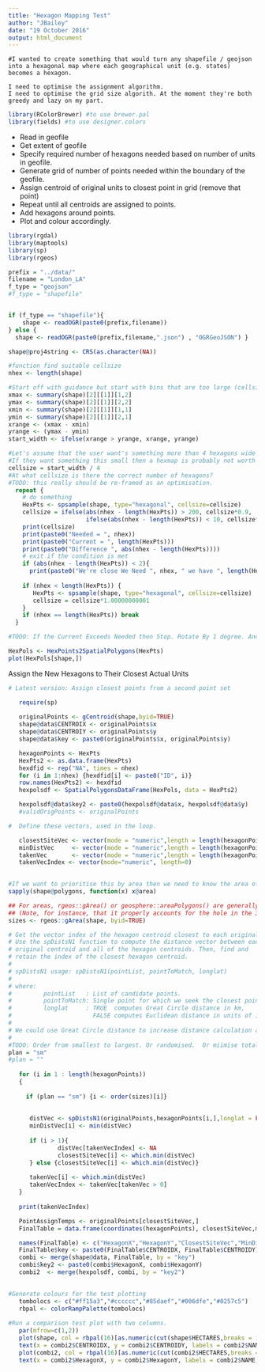 ```yaml
---
title: "Hexagon Mapping Test"
author: "JBailey"
date: "19 October 2016"
output: html_document
---
```


```
#I wanted to create something that would turn any shapefile / geojson into a hexagonal map where each geographical unit (e.g. states) becomes a hexagon. 

I need to optimise the assignment algorithm. 
I need to optimise the grid size algorith. At the moment they're both greedy and lazy on my part. 

```

```r
library(RColorBrewer) #to use brewer.pal
library(fields) #to use designer.colors
```

- Read in geofile
- Get extent of geofile
- Specify required number of hexagons needed based on number of units in geofile. 
- Generate grid of number of points needed within the boundary of the geofile.
- Assign centroid of original units to closest point in grid (remove that point)
- Repeat until all centroids are assigned to points. 
- Add hexagons around points. 
- Plot and colour accordingly. 

```r
library(rgdal)
library(maptools)
library(sp)
library(rgeos)

prefix = "../data/"
filename = "London_LA"
f_type = "geojson"
#f_type = "shapefile"


if (f_type == "shapefile"){
    shape <- readOGR(paste0(prefix,filename))
} else {
  shape <- readOGR(paste0(prefix,filename,".json") , "OGRGeoJSON") }

shape@proj4string <- CRS(as.character(NA))

#function find suitable cellsize
nhex <- length(shape)

#Start off with guidance but start with bins that are too large (cellsize too large)
xmax <- summary(shape)[2][[1]][1,2]
ymax <- summary(shape)[2][[1]][2,2]
xmin <- summary(shape)[2][[1]][1,1]
ymin <- summary(shape)[2][[1]][2,1]
xrange <- (xmax - xmin)
yrange <- (ymax - ymin)
start_width <- ifelse(xrange > yrange, xrange, yrange)

#Let's assume that the user want's something more than 4 hexagons wide or long.
#If they want something this small then a hexmap is probably not worth it.
cellsize = start_width / 4
#At what cellsize is there the correct number of hexagons?
#TODO: this really should be re-framed as an optimisation. 
  repeat {
    # do something
    HexPts <- spsample(shape, type="hexagonal", cellsize=cellsize) 
    cellsize = ifelse(abs(nhex - length(HexPts)) > 200, cellsize*0.9,
                      ifelse(abs(nhex - length(HexPts)) < 10, cellsize*0.999999999999, cellsize*0.999))
    print(cellsize)
    print(paste0("Needed = ", nhex))
    print(paste0("Current = ", length(HexPts)))
    print(paste0("Difference ", abs(nhex - length(HexPts))))
    # exit if the condition is met
    if (abs(nhex - length(HexPts)) < 2){
      print(paste0("We're close We Need ", nhex, " we have ", length(HexPts), " Cellsize is ", cellsize))}
    
    if (nhex < length(HexPts)) {
       HexPts <- spsample(shape, type="hexagonal", cellsize=cellsize) 
       cellsize = cellsize*1.00000000001
    }
    if (nhex == length(HexPts)) break
  }

#TODO: If the Current Exceeds Needed then Stop. Rotate By 1 degree. And go down from where you are in very small increments. 

HexPols <- HexPoints2SpatialPolygons(HexPts)
plot(HexPols[shape,])


```


Assign the New Hexagons to Their Closest Actual Units

```r
# Latest version: Assign closest points from a second point set

   require(sp)
   
   originalPoints <- gCentroid(shape,byid=TRUE)  
   shape@data$CENTROIX <- originalPoints$x
   shape@data$CENTROIY <- originalPoints$y
   shape@data$key <- paste0(originalPoints$x, originalPoints$y)

   hexagonPoints <- HexPts
   HexPts2 <- as.data.frame(HexPts)
   hexdfid <- rep("NA", times = nhex)
   for (i in 1:nhex) {hexdfid[i] <- paste0("ID", i)}
   row.names(HexPts2) <- hexdfid
   hexpolsdf <- SpatialPolygonsDataFrame(HexPols, data = HexPts2)

   hexpolsdf@data$key2 <- paste0(hexpolsdf@data$x, hexpolsdf@data$y)
   #validOrigPoints <- originalPoints

#  Define these vectors, used in the loop.

   closestSiteVec <- vector(mode = "numeric",length = length(hexagonPoints))
   minDistVec     <- vector(mode = "numeric",length = length(hexagonPoints))
   takenVec       <- vector(mode = "numeric",length = length(hexagonPoints))
   takenVecIndex <- vector(mode="numeric", length=0) 

   
#If we want to prioritise this by area then we need to know the area of each shape.
sapply(shape@polygons, function(x) x@area)

## For areas, rgeos::gArea() or geosphere::areaPolygons() are generally more appropriate
## (Note, for instance, that it properly accounts for the hole in the 3rd polygon.)
sizes <- rgeos::gArea(shape, byid=TRUE)

# Get the vector index of the hexagon centroid closest to each original centroid.
# Use the spDistsN1 function to compute the distance vector between each
# original centroid and all of the hexagon centroids. Then, find and
# retain the index of the closest hexagon centroid. 
#
# spDistsN1 usage: spDistsN1(pointList, pointToMatch, longlat)
#
# where:
#         pointList   : List of candidate points.
#         pointToMatch: Single point for which we seek the closest point in pointList.
#         longlat     : TRUE  computes Great Circle distance in km,
#                       FALSE computes Euclidean distance in units of input geographic coordinates
#
# We could use Great Circle distance to increase distance calculation accuracy at high latitudes
#
#TODO: Order from smallest to largest. Or randomised.  Or miimise total distance.   
plan = "sm"
#plan = ""
     
   for (i in 1 : length(hexagonPoints))
   {
     
     if (plan == "sm") {i <- order(sizes)[i]}
       
       
      distVec <- spDistsN1(originalPoints,hexagonPoints[i,],longlat = FALSE)
      minDistVec[i] <- min(distVec)
      
      if (i > 1){
              distVec[takenVecIndex] <- NA
              closestSiteVec[i] <- which.min(distVec)
      } else {closestSiteVec[i] <- which.min(distVec)}
      
      takenVec[i] <- which.min(distVec)
      takenVecIndex <- takenVec[takenVec > 0]
   }
   
   print(takenVecIndex)

   PointAssignTemps <- originalPoints[closestSiteVec,]
   FinalTable = data.frame(coordinates(hexagonPoints), closestSiteVec,minDistVec,PointAssignTemps)

   names(FinalTable) <- c("HexagonX","HexagonY","ClosestSiteVec","MinDist","CENTROIDX", "CENTROIDY")
   FinalTable$key <- paste0(FinalTable$CENTROIDX, FinalTable$CENTROIDY)
   combi <- merge(shape@data, FinalTable, by = "key")
   combi$key2 <- paste0(combi$HexagonX, combi$HexagonY)
   combi2  <- merge(hexpolsdf, combi, by = "key2")

   
#Generate colours for the test plotting
   tombolocs <- c("#ff15a3","#cccccc","#85daef","#006dfe","#0257c5")
   rbpal <- colorRampPalette(tombolocs)
   
#Run a comparison test plot with two columns. 
   par(mfrow=c(1,2))
   plot(shape, col = rbpal(16)[as.numeric(cut(shape$HECTARES,breaks = 10))], border = NA, main = "Areas" )
   text(x = combi2$CENTROIDX, y = combi2$CENTROIDY, labels = combi2$NAME, cex = 0.5)
   plot(combi2, col = rbpal(16)[as.numeric(cut(combi2$HECTARES,breaks = 10))], border = NA, main = "Areas")
   text(x = combi2$HexagonX, y = combi2$HexagonY, labels = combi2$NAME, cex = 0.5)
   
```
